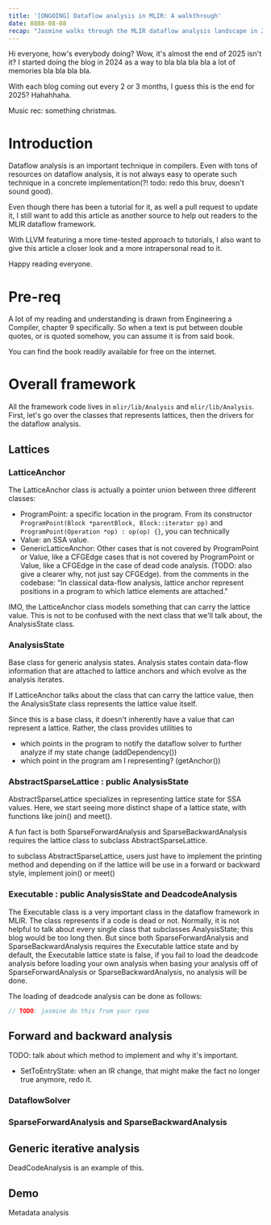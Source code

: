 ```yaml
---
title: '[ONGOING] Dataflow analysis in MLIR: A walkthrough'
date: 8888-08-08
recap: "Jasmine walks through the MLIR dataflow analysis landscape in 2025"
---
```


Hi everyone, how's everybody doing? Wow, it's almost the end of 2025 isn't it?
I started doing the blog in 2024 as a way to bla bla bla bla a lot of memories bla bla bla bla.

With each blog coming out every 2 or 3 months, I guess this is the end for 2025? Hahahhaha.

Music rec: something christmas.

# Introduction

Dataflow analysis is an important technique in compilers. Even with tons of resources on dataflow analysis, it is not always
easy to operate such technique in a concrete implementation(?! todo: redo this bruv, doesn't sound good).

Even though there has been a tutorial for it, as well a pull request to update it, I still want to add this article as another
source to help out readers to the MLIR dataflow framework.

With LLVM featuring a more time-tested approach to tutorials, I also want to give this article a closer look and a more intrapersonal
read to it.

Happy reading everyone.

# Pre-req

A lot of my reading and understanding is drawn from Engineering a Compiler, chapter 9 specifically. So when a text is
put between double quotes, or is quoted somehow, you can assume it is from said book.

You can find the book readily available for free on the internet.


# Overall framework

All the framework code lives in `mlir/lib/Analysis` and `mlir/lib/Analysis`. First, let's go over the classes
that represents lattices, then the drivers for the dataflow analysis.

## Lattices

### LatticeAnchor
The LatticeAnchor class is actually a pointer union between three different classes:
- ProgramPoint: a specific location in the program. From its constructor `  ProgramPoint(Block *parentBlock, Block::iterator pp)
` and `  ProgramPoint(Operation *op) : op(op) {}`, you can technically
- Value: an SSA value.
- GenericLatticeAnchor: Other cases that is not covered by ProgramPoint or Value, like a CFGEdge cases that is not covered
by ProgramPoint or Value, like a CFGEdge in  the case of dead code analysis. (TODO: also give a clearer why, not just say CFGEdge).
from the comments in the codebase: "In classical data-flow analysis,
lattice anchor represent positions in a program to which lattice elements
are attached."

IMO, the LatticeAnchor class models something that can carry the lattice value. This is not to be confused with
the next class that we'll talk about, the AnalysisState class.

### AnalysisState
Base class for generic analysis states. Analysis states contain data-flow
 information that are attached to lattice anchors and which evolve as the
analysis iterates.

If LatticeAnchor talks about the class that can carry the lattice value, then the AnalysisState class represents the lattice value itself.

Since this is a base class, it doesn't inherently have a value that can represent a lattice. Rather, the class provides utilities
to
- which points in the program to notify the dataflow solver to further analyze if my state change (addDependency())
- which point in the program am I representing? (getAnchor())


### AbstractSparseLattice : public AnalysisState

AbstractSparseLattice specializes in representing lattice state for SSA values.
Here, we start seeing more distinct shape of a lattice state, with functions like join() and meet().

A fun fact is both SparseForwardAnalysis and SparseBackwardAnalysis requires the lattice class to subclass AbstractSparseLattice.

to subclass AbstractSparseLattice, users just have to implement the printing method and depending on if the lattice will
be use in a forward or backward style, implement join() or meet()

### Executable : public AnalysisState and DeadcodeAnalysis
The Executable class is a very important class in the dataflow framework in MLIR. The class represents if a code is dead or not.
Normally, it is not helpful to talk about every single class that subclasses AnalysisState; this blog would be too long then.
But since both SparseForwardAnalysis and SparseBackwardAnalysis requires the Executable lattice state and by default, the
Executable lattice state is false, if you fail to load the deadcode analysis before loading your own analysis when basing your
analysis off of SparseForwardAnalysis or SparseBackwardAnalysis, no analysis will be done.

The loading of deadcode analysis can be done as follows:

```cpp
// TODO: jasmine do this from your rpeo
```

## Forward and backward analysis

TODO: talk about which method to implement and why it's important.
- SetToEntryState: when an IR change, that might make the fact no longer true anymore, redo it.
### DataflowSolver



### SparseForwardAnalysis and SparseBackwardAnalysis



## Generic iterative analysis

DeadCodeAnalysis is an example of this.


## Demo

Metadata analysis
